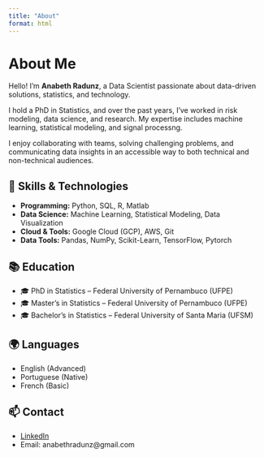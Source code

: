 ```yaml
---
title: "About"
format: html
---
```


# About Me

Hello! I’m **Anabeth Radunz**, a Data Scientist passionate about data-driven solutions, statistics, and technology.

I hold a PhD in Statistics, and over the past years, I’ve worked in risk modeling, data science, and research. My expertise includes machine learning, statistical modeling, and signal processng.

I enjoy collaborating with teams, solving challenging problems, and communicating data insights in an accessible way to both technical and non-technical audiences.

## 🧠 Skills & Technologies

-   **Programming:** Python, SQL, R, Matlab
-   **Data Science:** Machine Learning, Statistical Modeling, Data Visualization
-   **Cloud & Tools:** Google Cloud (GCP), AWS, Git
-   **Data Tools:** Pandas, NumPy, Scikit-Learn, TensorFlow, Pytorch

## 📚 Education

-   🎓 PhD in Statistics – Federal University of Pernambuco (UFPE)
-   🎓 Master’s in Statistics – Federal University of Pernambuco (UFPE)
-   🎓 Bachelor’s in Statistics – Federal University of Santa Maria (UFSM)

## 🌍 Languages

-   English (Advanced)
-   Portuguese (Native)
-   French (Basic)

## 📫 Contact

-   [LinkedIn](https://linkedin.com/in/anabethradunz)
-   Email: anabethradunz\@gmail.com
